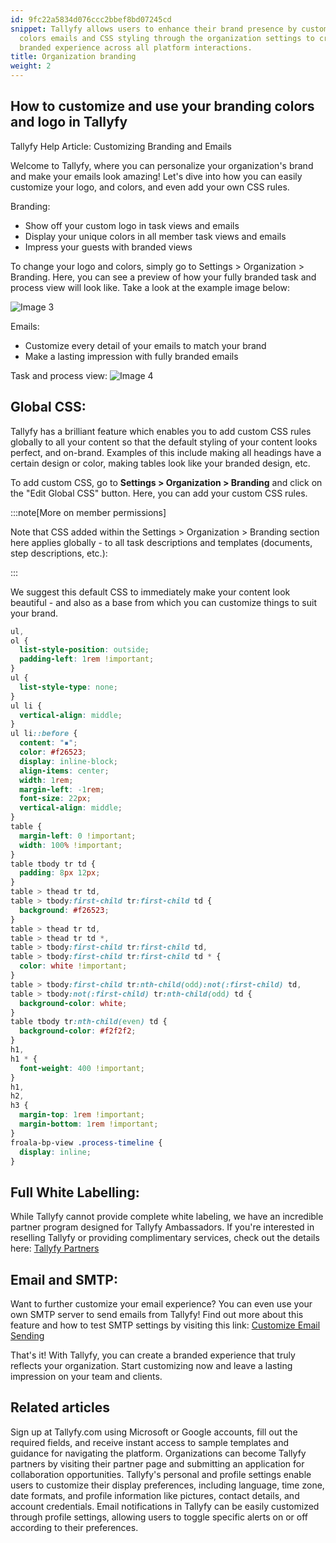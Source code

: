 ```yaml
---
id: 9fc22a5834d076ccc2bbef8bd07245cd
snippet: Tallyfy allows users to enhance their brand presence by customizing logos
  colors emails and CSS styling through the organization settings to create a cohesive
  branded experience across all platform interactions.
title: Organization branding
weight: 2
---
```


## How to customize and use your branding colors and logo in Tallyfy

Tallyfy Help Article: Customizing Branding and Emails

Welcome to Tallyfy, where you can personalize your organization's brand and make your emails look amazing! Let's dive into how you can easily customize your logo, and colors, and even add your own CSS rules.

Branding:

- Show off your custom logo in task views and emails
- Display your unique colors in all member task views and emails
- Impress your guests with branded views

To change your logo and colors, simply go to Settings > Organization > Branding. Here, you can see a preview of how your fully branded task and process view will look like. Take a look at the example image below:

![Image 3](https://screenshots.tallyfy.com/tallyfy%2Fpro%2Fdesktop-light-customizing-branding.png)

Emails:

- Customize every detail of your emails to match your brand
- Make a lasting impression with fully branded emails

Task and process view:
![Image 4](https://screenshots.tallyfy.com/tallyfy%2Fpro%2Fdesktop-light-see-brandingcolors-tasks.png)

## Global CSS:

Tallyfy has a brilliant feature which enables you to add custom CSS rules globally to all your content so that the default styling of your content looks perfect, and on-brand. Examples of this include making all headings have a certain design or color, making tables look like your branded design, etc.

To add custom CSS, go to **Settings > Organization > Branding** and click on the "Edit Global CSS" button. Here, you can add your custom CSS rules.

:::note[More on member permissions]

Note that CSS added within the Settings > Organization > Branding section here applies globally - to all task descriptions and templates (documents, step descriptions, etc.):

:::

We suggest this default CSS to immediately make your content look beautiful - and also as a base from which you can customize things to suit your brand.

```css
ul,
ol {
  list-style-position: outside;
  padding-left: 1rem !important;
}
ul {
  list-style-type: none;
}
ul li {
  vertical-align: middle;
}
ul li::before {
  content: "▪";
  color: #f26523;
  display: inline-block;
  align-items: center;
  width: 1rem;
  margin-left: -1rem;
  font-size: 22px;
  vertical-align: middle;
}
table {
  margin-left: 0 !important;
  width: 100% !important;
}
table tbody tr td {
  padding: 8px 12px;
}
table > thead tr td,
table > tbody:first-child tr:first-child td {
  background: #f26523;
}
table > thead tr td,
table > thead tr td *,
table > tbody:first-child tr:first-child td,
table > tbody:first-child tr:first-child td * {
  color: white !important;
}
table > tbody:first-child tr:nth-child(odd):not(:first-child) td,
table > tbody:not(:first-child) tr:nth-child(odd) td {
  background-color: white;
}
table tbody tr:nth-child(even) td {
  background-color: #f2f2f2;
}
h1,
h1 * {
  font-weight: 400 !important;
}
h1,
h2,
h3 {
  margin-top: 1rem !important;
  margin-bottom: 1rem !important;
}
froala-bp-view .process-timeline {
  display: inline;
}
```

## Full White Labelling:

While Tallyfy cannot provide complete white labeling, we have an incredible partner program designed for Tallyfy Ambassadors. If you're interested in reselling Tallyfy or providing complimentary services, check out the details here: [Tallyfy Partners](https://tallyfy.com/partners/)

## Email and SMTP:

Want to further customize your email experience? You can even use your own SMTP server to send emails from Tallyfy! Find out more about this feature and how to test SMTP settings by visiting this link: [Customize Email Sending](/products/pro/integrations/email/how-to-set-up-custom-smtp-in-tallyfy/)

That's it! With Tallyfy, you can create a branded experience that truly reflects your organization. Start customizing now and leave a lasting impression on your team and clients.


## Related articles
<CardGrid>
<LinkTitleCard header="<b>Tutorials > Create an organization</b>" href="/products/pro/tutorials/how-can-i-create-a-new-tallyfy-account/" > Sign up at Tallyfy.com using Microsoft or Google accounts, fill out the required fields, and receive instant access to sample templates and guidance for navigating the platform. </LinkTitleCard>
<LinkTitleCard header="<b>Miscellaneous > Become a Tallyfy Partner</b>" href="/products/pro/miscellaneous/how-can-i-become-a-tallyfy-partner/" > Organizations can become Tallyfy partners by visiting their partner page and submitting an application for collaboration opportunities. </LinkTitleCard>
<LinkTitleCard header="<b>Personal Settings > Personalization settings</b>" href="/products/pro/settings/personal-settings/personalization-settings/" > Tallyfy's personal and profile settings enable users to customize their display preferences, including language, time zone, date formats, and profile information like pictures, contact details, and account credentials. </LinkTitleCard>
<LinkTitleCard header="<b>Personal Settings > Manage Email Notifications</b>" href="/products/pro/settings/personal-settings/how-can-i-manage-email-notifications-in-tallyfy/" > Email notifications in Tallyfy can be easily customized through profile settings, allowing users to toggle specific alerts on or off according to their preferences. </LinkTitleCard>
</CardGrid>
